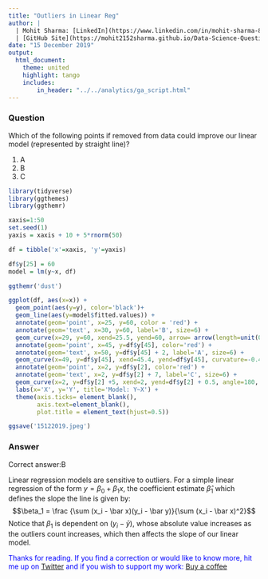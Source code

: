 ```yaml
---
title: "Outliers in Linear Reg"
author: |
  | Mohit Sharma: [LinkedIn](https://www.linkedin.com/in/mohit-sharma-82030487/), [Twitter](https://twitter.com/mohitsh48631107)
  | [GitHub Site](https://mohit2152sharma.github.io/Data-Science-Question-A-Day/), [Repository](https://github.com/mohit2152sharma/Data-Science-Question-A-Day)
date: "15 December 2019"
output: 
  html_document:
    theme: united
    highlight: tango
    includes:
        in_header: "../../analytics/ga_script.html"
---
```


### Question
Which of the following points if removed from data could improve our linear model (represented by straight line)?

  1. A
  2. B
  3. C

```r
library(tidyverse)
library(ggthemes)
library(ggthemr)

xaxis=1:50
set.seed(1)
yaxis = xaxis + 10 + 5*rnorm(50)

df = tibble('x'=xaxis, 'y'=yaxis)

df$y[25] = 60
model = lm(y~x, df)

ggthemr('dust')

ggplot(df, aes(x=x)) +
  geom_point(aes(y=y), color='black')+
  geom_line(aes(y=model$fitted.values)) +
  annotate(geom='point', x=25, y=60, color = 'red') +
  annotate(geom='text', x=30, y=60, label='B', size=6) +
  geom_curve(x=29, y=60, xend=25.5, yend=60, arrow= arrow(length=unit(0.1, 'inches'))) +
  annotate(geom='point', x=45, y=df$y[45], color='red') +
  annotate(geom='text', x=50, y=df$y[45] + 2, label='A', size=6) +
  geom_curve(x=49, y=df$y[45], xend=45.4, yend=df$y[45], curvature=-0.4, arrow=arrow(length=unit(0.1, 'inches'))) +
  annotate(geom='point', x=2, y=df$y[2], color='red') +
  annotate(geom='text', x=2, y=df$y[2] + 7, label='C', size=6) +
  geom_curve(x=2, y=df$y[2] +5, xend=2, yend=df$y[2] + 0.5, angle=180, arrow=arrow(length=unit(0.1, 'inches'))) + 
  labs(x='X', y='Y', title='Model: Y~X') +
  theme(axis.ticks= element_blank(),
        axis.text=element_blank(),
        plot.title = element_text(hjust=0.5)) 

ggsave('15122019.jpeg')
```


### Answer
Correct answer:B

Linear regression models are sensitive to outliers. For a simple linear regression of the form $y = \beta_0 + \beta_1x$, the coefficient estimate $\hat \beta_1$ which defines the slope the line is given by:
$$\beta_1 =  \frac  {\sum (x_i - \bar x)(y_i - \bar y)}{\sum (x_i - \bar x)^2}$$
Notice that $\beta_1$ is dependent on $(y_i - \bar y)$, whose absolute value increases as the outliers count increases, which then affects the slope of our linear model.

<span style='color:blue'>Thanks for reading. If you find a correction or would like to know more, hit me up on <a href='https://twitter.com/data_question'>Twitter</a> and if you wish to support my work: <a href='https://www.buymeacoffee.com/NgFs2zX'>Buy a coffee</a></span>